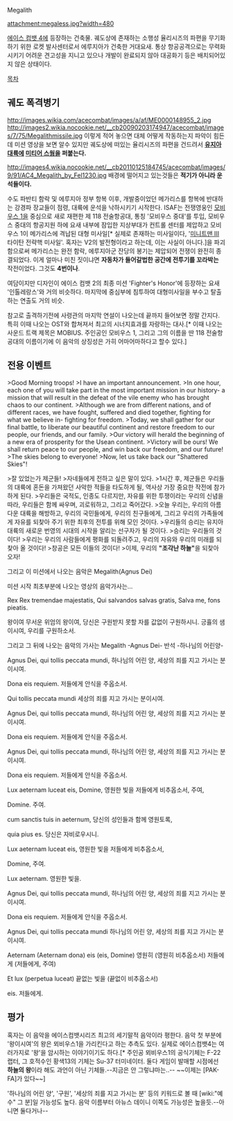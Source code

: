 Megalith

attachment:megaless.jpg?width=480

[[에이스 컴뱃 4]]에 등장하는 건축물.
궤도상에 존재하는 소행성 율리시즈의 파편을 무기화하기 위한 로켓 발사센터로서 에루지아가 건축한 거대요새. 통상 항공공격으로는 무력화시키기 어려운 견고성을 지니고 있으나 개발이 완료되지 않아 대공화기 등은 배치되어있지 않은 상태이다.

[[목차]]
== 궤도 폭격병기 ==
http://images.wikia.com/acecombat/images/a/af/ME0000148955_2.jpg
http://images2.wikia.nocookie.net/__cb20090203174947/acecombat/images/7/75/Megalithmissile.jpg
이렇게 적어 놓으면 대체 어떻게 작동하는지 파악이 힘든데 미션 영상을 보면 알수 있지만 궤도상에 떠있는 율리시즈의 파편을 건드려서 '''[[유지아 대륙]]에 [[미티어 스웜]]을 퍼붙는다.'''

http://images4.wikia.nocookie.net/__cb20110125184745/acecombat/images/9/91/AC4_Megalith_by_Fel1230.jpg
배경에 떨어지고 있는것들은 '''적기가 아니라 운석들이다.'''

수도 파반티 함락 및 에루지아 정부 항복 이후, 개발중이었던 메가리스를 항복에 반대하는 강경파 장교들이 점령, 대륙에 운석을 낙하시키기 시작한다. ISAF는 전쟁영웅인 [[모비우스 1]]을 중심으로 새로 재편한 제 118 전술항공대, 통칭 '모비우스 중대'를 투입, 모비우스 중대의 항공지원 하에 요새 내부에 잠입한 지상부대가 컨트롤 센터를 제압하고 모비우스 1이 메가리스에 격납된 대형 미사일[* 실제로 존재하는 미사일이다, '[[미니트맨 III]] 타이탄 전략핵 미사일'. 혹자는 V2의 발전형이라고 하는데, 이는 사실이 아니다.]을 파괴함으로써 메가리스는 완전 함락, 에루지아군 잔당의 봉기는 제압되어 전쟁이 완전히 종결되었다. 이게 얼마나 미친 짓이냐면 '''자동차가 들어갈법한 공간에 전투기를 꼬라박는''' 작전이었다. 그것도 '''4번이나'''.

여담이지만 디자인이 에이스 컴뱃 2의 최종 미션 'Fighter's Honor'에 등장하는 요새 '인톨레랑스'와 거의 비슷하다. 마지막에 중심부에 침투하여 대형미사일을 부수고 탈출하는 연출도 거의 비슷.

참고로 출격하기전에 사령관의 마지막 연설이 나오는데 끝까지 들어보면 정말 간지다. 특히 이때 나오는 OST와 합쳐져서 최고의 시너지효과를 자랑하는 대사.[* 이때 나오는 사운드 트랙 제목은 MOBIUS. 주인공인 모비우스 1, 그리고 그의 이름을 딴 118 전술항공대의 이름이기에 이 음악의 상징성은 가히 어마어마하다고 할수 있다.]
== 전용 이벤트 ==
>Good Morning troops!
>I have an important announcement.
>In one hour, each one of you will take part in the most important mission in our history- a mission that will result in the defeat of the vile enemy who has brought chaos to our continent.
>Although we are from different nations, and of different races, we have fought, suffered and died together, fighting for what we believe in- fighting for freedom.
>Today, we shall gather for our final battle, to liberate our beautiful continent and restore freedom to our people, our friends, and our family.
>Our victory will herald the beginning of a new era of prosperity for the Usean continent.
>Victory will be ours! We shall return peace to our people, and win back our freedom, and our future!
>The skies belong to everyone!
>Now, let us take back our "Shattered Skies"!

>잘 있었는가 제군들! 
>자네들에게 전하고 싶은 말이 있다. 
>1시간 후, 제군들은 우리들의 대륙에 혼돈을 가져왔던 사악한 적들을 타도하게 될, 역사상 가장 중요한 작전에 참가하게 된다. 
>우리들은 국적도, 인종도 다르지만, 자유를 위한 투쟁이라는 우리의 신념을 따라, 우리들은 함께 싸우며, 괴로워하고, 그리고 죽어갔다. 
>오늘 우리는, 우리의 아름다운 대륙을 해방하고, 우리의 국민들에게, 우리의 친구들에게, 그리고 우리의 가족들에게 자유를 되찾아 주기 위한 최후의 전투를 위해 모인 것이다. 
>우리들의 승리는 유지아 대륙의 새로운 번영의 시대의 시작을 알리는 선구자가 될 것이다. 
>승리는 우리들의 것이다! 
>우리는 우리의 사람들에게 평화를 되돌려주고, 우리의 자유와 우리의 미래를 되찾아 올 것이다! 
>창공은 모든 이들의 것이다!
>이제, 우리의 '''"조각난 하늘"'''을 되찾아 오자!

그리고 이 미션에서 나오는 음악은 Megalith(Agnus Dei) 
{{{#!html
<object width="420" height="315"><param name="movie" value="http://www.youtube-nocookie.com/v/nZ6ABV_Q9qU?hl=ko_KR&amp;version=3"></param><param name="allowFullScreen" value="true"></param><param name="allowscriptaccess" value="always"></param><embed src="http://www.youtube-nocookie.com/v/nZ6ABV_Q9qU?hl=ko_KR&amp;version=3" type="application/x-shockwave-flash" width="420" height="315" allowscriptaccess="always" allowfullscreen="true"></embed></object>
}}}

미션 시작 최초부분에 나오는 영상의 음악가사는...

Rex
Rex tremendae majestatis,
Qui salvandos salvas gratis,
Salva me, fons pieatis.

왕이여
무서운 위엄의 왕이여,
당신은 구원받지 못할 자를 값없이 구원하시니.
긍휼의 샘이시여, 우리를 구원하소서.

그리고 그 뒤에 나오는 음악의 가사는
Megalith -Agnus Dei-
반석 -하나님의 어린양-

Agnus Dei, qui tollis peccata mundi,
하나님의 어린 양, 세상의 죄를 지고 가시는 분이시여.

Dona eis requiem.
저들에게 안식을 주옵소서.

Qui tollis peccata mundi
세상의 죄를 지고 가시는 분이시여.

Agnus Dei, qui tollis peccata mundi,
하나님의 어린 양, 세상의 죄를 지고 가시는 분이시여.

Dona eis requiem.
저들에게 안식을 주옵소서.

Agnus Dei, qui tollis peccata mundi,
하나님의 어린 양, 세상의 죄를 지고 가시는 분이시여.

Dona eis requiem.
저들에게 안식을 주옵소서.

Lux aeternam luceat eis, Domine,
영원한 빛을 저들에게 비추옵소서, 주여,

Domine.
주여.

cum sanctis tuis in aeternum,
당신의 성인들과 함께 영원토록,

quia pius es.
당신은 자비로우시니.

Lux aeternam luceat eis,
영원한 빛을 저들에게 비추옵소서,

Domine,
주여.

Lux aeternam.
영원한 빛을.


Agnus Dei, qui tollis peccata mundi,
하나님의 어린 양, 세상의 죄를 지고 가시는 분이시여.

Dona eis requiem.
저들에게 안식을 주옵소서.

Agnus Dei, qui tollis peccata mundi
하나님의 어린 양, 세상의 죄를 지고 가시는 분이시여.

Aeternam (Aeternam dona) eis (eis, Domine)
영원히 (영원히 비추옵소서) 저들에게 (저들에게, 주여)

Et lux (perpetua luceat)
끝없는 빛을 (끝없이 비추옵소서)

eis.
저들에게.
== 평가 ==
혹자는 이 음악을 에이스컴뱃시리즈 최고의 세기말적 음악이라 평한다.
음악 첫 부분에 '왕이시여'의 왕은 뫼비우스1을 가리킨다고 하는 추측도 있다. 실제로 에이스컴뱃4는 여러가지로 '왕'을 암시하는 이야기이기도 하다.[* 주인공 뫼비우스1의 공식기체는 F-22 랩터, 그 호적수인 황색13의 기체는 Su-37 터미네이터. 둘다 게임이 발매할 시점에선 '''하늘의 왕'''이라 해도 과언이 아닌 기체들.--지금은 안 그렇냐마는..-- ~~이제는 [PAK-FA]가 있다~~]

'하나님의 어린 양', '구원', '세상의 죄를 지고 가시는 분' 등의 키워드로 볼 때 [wiki:"예수" 그 분]일 가능성도 높다. 음악 이름부터 아뉴스 데이니 이쪽도 가능성은 높을듯.--아니면 둘다거나--
